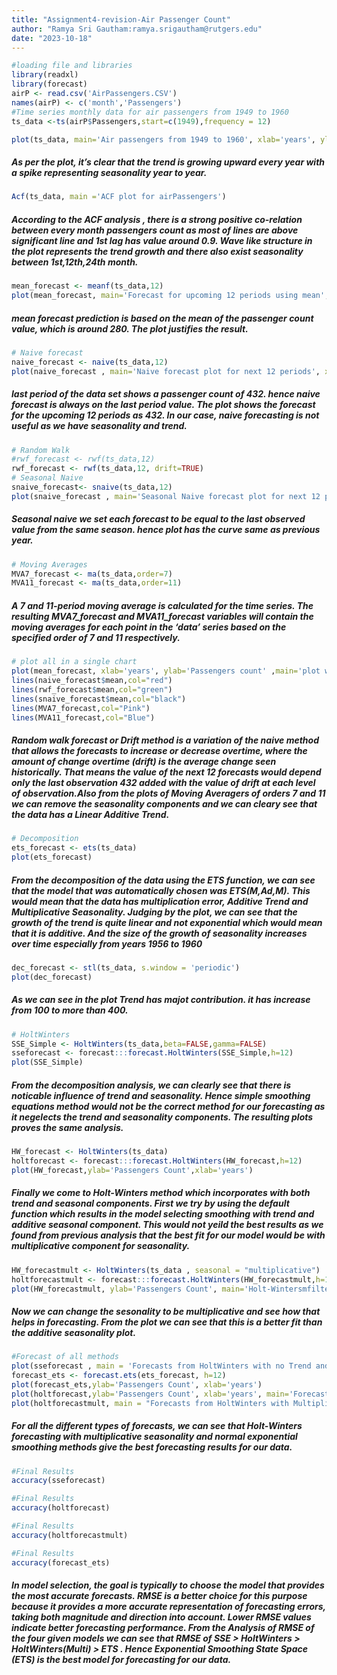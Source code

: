 ---
title: "Assignment4-revision-Air Passenger Count"
author: "Ramya Sri Gautham:ramya.srigautham@rutgers.edu"
date: "2023-10-18"
---

```{r message=FALSE}
#loading file and libraries
library(readxl)
library(forecast)
airP <- read.csv('AirPassengers.CSV')
names(airP) <- c('month','Passengers')
#Time series monthly data for air passengers from 1949 to 1960
ts_data <-ts(airP$Passengers,start=c(1949),frequency = 12)
```

```{r}
plot(ts_data, main='Air passengers from 1949 to 1960', xlab='years', ylab='Passenger count')

```


##### As per the plot, it's clear that the trend is growing upward every year with a spike representing seasonality year to year.


```{r}
Acf(ts_data, main ='ACF plot for airPassengers')
```


##### According to the ACF analysis , there is a strong positive co-relation between every month passengers count as most of lines are above significant line and 1st lag has value around 0.9. Wave like structure in the plot represents the trend growth and there also exist seasonality between 1st,12th,24th month.


```{r}
mean_forecast <- meanf(ts_data,12)
plot(mean_forecast, main='Forecast for upcoming 12 periods using mean', xlab='years',ylab='Passengers count')
```



##### mean forecast prediction is based on the mean of the passenger count value, which is around 280. The plot justifies the result.

```{r}
# Naive forecast
naive_forecast <- naive(ts_data,12)
plot(naive_forecast , main='Naive forecast plot for next 12 periods', xlab='years', ylab='Passengers count')
```



##### last period of the data set shows a passenger count of 432. hence naive forecast is always on the last period value. The plot shows the forecast for the upcoming 12 periods as 432. In our case, naive forecasting is not useful as we have seasonality and trend.


```{r}
# Random Walk
#rwf_forecast <- rwf(ts_data,12)
rwf_forecast <- rwf(ts_data,12, drift=TRUE)
# Seasonal Naive
snaive_forecast<- snaive(ts_data,12)
plot(snaive_forecast , main='Seasonal Naive forecast plot for next 12 periods', xlab='years', ylab='Passengers count')
```


##### Seasonal naive we set each forecast to be equal to the last observed value from the same season. hence plot has the curve same as previous year.

```{r}
# Moving Averages
MVA7_forecast <- ma(ts_data,order=7)
MVA11_forecast <- ma(ts_data,order=11)

```

##### A 7 and 11-period moving average is calculated for the time series. The resulting MVA7_forecast and MVA11_forecast variables will contain the moving averages for each point in the 'data' series based on the specified order of 7 and 11 respectively.

```{r}

# plot all in a single chart
plot(mean_forecast, xlab='years', ylab='Passengers count' ,main='plot with multiple forecasts')
lines(naive_forecast$mean,col="red")
lines(rwf_forecast$mean,col="green")
lines(snaive_forecast$mean,col="black")
lines(MVA7_forecast,col="Pink")
lines(MVA11_forecast,col="Blue")
```


##### Random walk forecast or Drift method is a variation of the naive method that allows the forecasts to increase or decrease overtime, where the amount of change overtime (drift) is the average change seen historically. That means the value of the next 12 forecasts would depend only the last observation **432** added with the value of drift at each level of observation.Also from the plots of Moving Averagers of orders 7 and 11 we can remove the seasonality components and we can cleary see that the data has a **Linear Additive Trend**.

```{r}
# Decomposition
ets_forecast <- ets(ts_data)
plot(ets_forecast)
```


##### From the decomposition of the data using the ETS function, we can see that the model that was automatically chosen was ETS(M,Ad,M). This would mean that the data has multiplication error, Additive Trend and Multiplicative Seasonality. Judging by the plot, we can see that the growth of the trend is quite linear and not exponential which would mean that it is additive. And the size of the growth of seasonality increases over time especially from years 1956 to 1960


```{r}
dec_forecast <- stl(ts_data, s.window = 'periodic')
plot(dec_forecast)
```

##### As we can see in the plot Trend has majot contribution. it has increase from 100 to more than 400.

```{r}
# HoltWinters
SSE_Simple <- HoltWinters(ts_data,beta=FALSE,gamma=FALSE)
sseforecast <- forecast:::forecast.HoltWinters(SSE_Simple,h=12)
plot(SSE_Simple)
```


##### From the decomposition analysis, we can clearly see that there is noticable influence of trend and seasonality. Hence simple smoothing equations method would not be the correct method for our forecasting as it negelects the trend and seasonality components. The resulting plots proves the same analysis.

```{r}
HW_forecast <- HoltWinters(ts_data)
holtforecast <- forecast:::forecast.HoltWinters(HW_forecast,h=12)
plot(HW_forecast,ylab='Passengers Count',xlab='years')

```

##### Finally we come to Holt-Winters method which incorporates with both trend and seasonal components. First we try by using the default function which results in the model selecting smoothing with trend and additive seasonal component. This would not yeild the best results as we found from previous analysis that the best fit for our model would be with multiplicative component for seasonality.

```{r}
HW_forecastmult <- HoltWinters(ts_data , seasonal = "multiplicative")
holtforecastmult <- forecast:::forecast.HoltWinters(HW_forecastmult,h=12)
plot(HW_forecastmult, ylab='Passengers Count', main='Holt-Wintersmfiltering using multiplicative Season', xlab='years')
```


##### Now we can change the sesonality to be multiplicative and see how that helps in forecasting. From the plot we can see that this is a better fit than the additive seasonality plot.

```{r}
#Forecast of all methods
plot(sseforecast , main = 'Forecasts from HoltWinters with no Trend and seasonality', ylab='Passengers Count', xlab='years')
forecast_ets <- forecast.ets(ets_forecast, h=12)
plot(forecast_ets,ylab='Passengers Count', xlab='years')
plot(holtforecast,ylab='Passengers Count', xlab='years', main='Forecasts from HoltWinters with Additive Seasonality')
plot(holtforecastmult, main = "Forecasts from HoltWinters with Multiplicative Seasonality",ylab='Passengers Count', xlab='years')

```





##### For all the different types of forecasts, we can see that Holt-Winters forecasting with multiplicative seasonality and normal exponential smoothing methods give the best forecasting results for our data.
```{r}
#Final Results  
accuracy(sseforecast)
```

```{r}
#Final Results  
accuracy(holtforecast)
```

```{r}
#Final Results  
accuracy(holtforecastmult)
```

```{r}
#Final Results  
accuracy(forecast_ets)
```

##### In model selection, the goal is typically to choose the model that provides the most accurate forecasts. RMSE is a better choice for this purpose because it provides a more accurate representation of forecasting errors, taking both magnitude and direction into account. Lower RMSE values indicate better forecasting performance. From the Analysis of RMSE of the four given models we can see that RMSE of **SSE > HoltWinters > HoltWinters(Multi) > ETS **. Hence Exponential Smoothing State Space (ETS) is the best model for forecasting for our data.